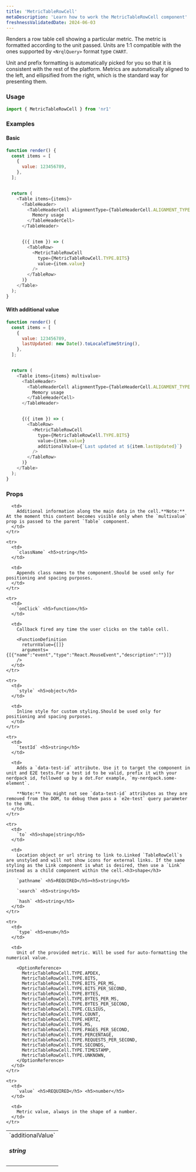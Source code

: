 ```yaml
---
title: 'MetricTableRowCell'
metaDescription: 'Learn how to work the MetricTableRowCell component'
freshnessValidatedDate: 2024-06-03
---
```


Renders a row table cell showing a particular metric. The metric is formatted according to the unit passed. Units are 1:1 compatible with the ones supported by `<NrqlQuery>` format type `CHART`.

Unit and prefix formatting is automatically picked for you so that it is consistent with the rest of the platform. Metrics are automatically aligned to the left, and ellipsified from the right, which is the standard way for presenting them.

### Usage

```js
import { MetricTableRowCell } from 'nr1'
```

### Examples

#### Basic

```js
function render() {
  const items = [
    {
      value: 123456789,
    },
  ];


  return (
    <Table items={items}>
      <TableHeader>
        <TableHeaderCell alignmentType={TableHeaderCell.ALIGNMENT_TYPE.RIGHT}>
          Memory usage
        </TableHeaderCell>
      </TableHeader>


      {({ item }) => (
        <TableRow>
          <MetricTableRowCell
            type={MetricTableRowCell.TYPE.BITS}
            value={item.value}
          />
        </TableRow>
      )}
    </Table>
  );
}
```

#### With additional value

```js
function render() {
  const items = [
    {
      value: 123456789,
      lastUpdated: new Date().toLocaleTimeString(),
    },
  ];


  return (
    <Table items={items} multivalue>
      <TableHeader>
        <TableHeaderCell alignmentType={TableHeaderCell.ALIGNMENT_TYPE.RIGHT}>
          Memory usage
        </TableHeaderCell>
      </TableHeader>


      {({ item }) => (
        <TableRow>
          <MetricTableRowCell
            type={MetricTableRowCell.TYPE.BITS}
            value={item.value}
            additionalValue={`Last updated at ${item.lastUpdated}`}
          />
        </TableRow>
      )}
    </Table>
  );
}
```

### Props

<table>
  <tbody>
    <tr>
      <td>
        `additionalValue` <h5>string</h5>
      </td>

      <td>
        Additional information along the main data in the cell.**Note:** At the moment this content becomes visible only when the `multivalue` prop is passed to the parent `Table` component.
      </td>
    </tr>

    <tr>
      <td>
        `className` <h5>string</h5>
      </td>

      <td>
        Appends class names to the component.Should be used only for positioning and spacing purposes.
      </td>
    </tr>

    <tr>
      <td>
        `onClick` <h5>function</h5>
      </td>

      <td>
        Callback fired any time the user clicks on the table cell.

        <FunctionDefinition
          returnValue={[]}
          arguments={[{"name":"event","type":"React.MouseEvent","description":""}]}
        />
      </td>
    </tr>

    <tr>
      <td>
        `style` <h5>object</h5>
      </td>

      <td>
        Inline style for custom styling.Should be used only for positioning and spacing purposes.
      </td>
    </tr>

    <tr>
      <td>
        `testId` <h5>string</h5>
      </td>

      <td>
        Adds a `data-test-id` attribute. Use it to target the component in unit and E2E tests.For a test id to be valid, prefix it with your nerdpack id, followed up by a dot.For example, `my-nerdpack.some-element`.

        **Note:** You might not see `data-test-id` attributes as they are removed from the DOM, to debug them pass a `e2e-test` query parameter to the URL.
      </td>
    </tr>

    <tr>
      <td>
        `to` <h5>shape|string</h5>
      </td>

      <td>
        Location object or url string to link to.Linked `TableRowCell`s are unstyled and will not show icons for external links. If the same styling as the Link component is what is desired, then use a `Link` instead as a child component within the cell.<h3>shape</h3>

        `pathname` <h5>REQUIRED</h5><h5>string</h5>

        `search` <h5>string</h5>

        `hash` <h5>string</h5>
      </td>
    </tr>

    <tr>
      <td>
        `type` <h5>enum</h5>
      </td>

      <td>
        Unit of the provided metric. Will be used for auto-formatting the numerical value.

        <OptionReference>
          MetricTableRowCell.TYPE.APDEX,
          MetricTableRowCell.TYPE.BITS,
          MetricTableRowCell.TYPE.BITS_PER_MS,
          MetricTableRowCell.TYPE.BITS_PER_SECOND,
          MetricTableRowCell.TYPE.BYTES,
          MetricTableRowCell.TYPE.BYTES_PER_MS,
          MetricTableRowCell.TYPE.BYTES_PER_SECOND,
          MetricTableRowCell.TYPE.CELSIUS,
          MetricTableRowCell.TYPE.COUNT,
          MetricTableRowCell.TYPE.HERTZ,
          MetricTableRowCell.TYPE.MS,
          MetricTableRowCell.TYPE.PAGES_PER_SECOND,
          MetricTableRowCell.TYPE.PERCENTAGE,
          MetricTableRowCell.TYPE.REQUESTS_PER_SECOND,
          MetricTableRowCell.TYPE.SECONDS,
          MetricTableRowCell.TYPE.TIMESTAMP,
          MetricTableRowCell.TYPE.UNKNOWN,
        </OptionReference>
      </td>
    </tr>

    <tr>
      <td>
        `value` <h5>REQUIRED</h5> <h5>number</h5>
      </td>

      <td>
        Metric value, always in the shape of a number.
      </td>
    </tr>
  </tbody>
</table>
